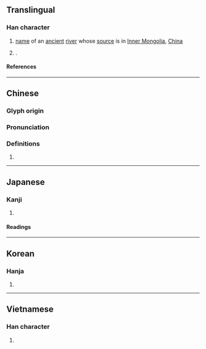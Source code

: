 {{character info}}
==Translingual==

===Han character===
{{Han char|rn=85|rad=水|as=09|sn=12|four=34127|canj=EJBJ|ids=⿰氵南}}

# [[name]] of an [[ancient]] [[river]] whose [[source]] is in [[Inner Mongolia]], [[China]]
# {{surname|zh}}.

====References====
{{Han ref|kx=0638.200|dkj=17878|dj=1045.110|hdz=31670.010|uh=6E73}}

----

==Chinese==
{{zh-forms}}

===Glyph origin===
{{Han etym}}

===Pronunciation===
{{zh-pron
|m=nǎn
|c=naam5
|h=pfs=
|md=
|mn=
|w=
|mc=y
|oc=y
|cat=
}}

===Definitions===
{{zh-hanzi}}

# {{rfdef|zh}}

----

==Japanese==

===Kanji===
{{ja-kanji|grade=|rs=水09}}

# {{rfdef|ja|sort=水09}}

====Readings====
{{ja-readings
|on=だん, なん
}}

----

==Korean==

===Hanja===
{{ko-hanja|남}}

# {{rfdef|ko|sort=水09}}

----

==Vietnamese==

===Han character===
{{vi-readings|rs=水09|reading=nươm}}

# {{rfdef|vi|sort=水09}}